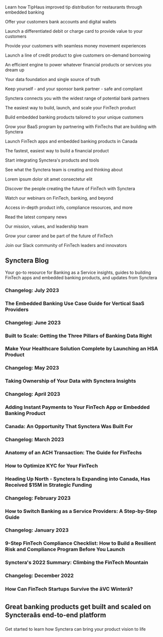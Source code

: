 Learn how TipHaus improved tip distribution for restaurants through embedded banking

Offer your customers bank accounts and digital wallets

Launch a differentiated debit or charge card to provide value to your customers

Provide your customers with seamless money movement experiences

Launch a line of credit product to give customers on-demand borrowing

An efficient engine to power whatever financial products or services you dream up

Your data foundation and single source of truth

Keep yourself - and your sponsor bank partner - safe and compliant

Synctera connects you with the widest range of potential bank partners

The easiest way to build, launch, and scale your FinTech product

Build embedded banking products tailored to your unique customers

Grow your BaaS program by partnering with FinTechs that are building with Synctera

Launch FinTech apps and embedded banking products in Canada

The fastest, easiest way to build a financial product

Start integrating Synctera's products and tools

See what the Synctera team is creating and thinking about

Lorem ipsum dolor sit amet consectetur elit

Discover the people creating the future of FinTech with Synctera

Watch our webinars on FinTech, banking, and beyond

Access in-depth product info, compliance resources, and more

Read the latest company news

Our mission, values, and leadership team

Grow your career and be part of the future of FinTech

Join our Slack community of FinTech leaders and innovators

## Synctera Blog

Your go-to resource for Banking as a Service insights, guides to building FinTech apps and embedded banking products, and updates from Synctera

### Changelog: July 2023

### The Embedded Banking Use Case Guide for Vertical SaaS Providers

### Changelog: June 2023

### Built to Scale: Getting the Three Pillars of Banking Data Right

### Make Your Healthcare Solution Complete by Launching an HSA Product

### Changelog: May 2023

### Taking Ownership of Your Data with Synctera Insights

### Changelog: April 2023

### Adding Instant Payments to Your FinTech App or Embedded Banking Product

### Canada: An Opportunity That Synctera Was Built For 

### Changelog: March 2023

### Anatomy of an ACH Transaction: The Guide for FinTechs

### How to Optimize KYC for Your FinTech

### Heading Up North - Synctera Is Expanding into Canada, Has Received $15M in Strategic Funding

### Changelog: February 2023

### How to Switch Banking as a Service Providers: A Step-by-Step Guide

### Changelog: January 2023

### 9-Step FinTech Compliance Checklist: How to Build a Resilient Risk and Compliance Program Before You Launch

### Synctera's 2022 Summary: Climbing the FinTech Mountain

### Changelog: December 2022

### How Can FinTech Startups Survive the âVC Winterâ?

## Great banking products get built and scaled on Syncteraâs end-to-end platform

Get started to learn how Synctera can bring your product vision to life

